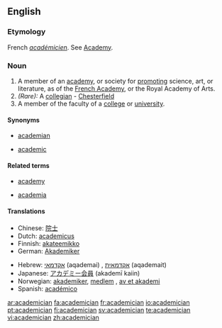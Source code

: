 ==English==
===Etymology===
French ''[[académicien]]''. See [[Academy]].
===Noun===
{{en-noun}}
#A member of an [[academy]], or society for [[promoting]] science, art, or literature, as of the [[French Academy]], or the Royal Academy of Arts.
#''(Rare):'' A [[collegian]] - [[Chesterfield]]
#A member of the faculty of a [[college]] or [[university]].

====Synonyms====
{{rel-top|member of university faculty}}
*[[academian]]
{{rel-mid}}
*[[academic]]
{{rel-bottom}}

====Related terms====
{{rel-top|terms related to academician}}
*[[academy]]
{{rel-mid}}
*[[academia]]
{{rel-bottom}}

====Translations====
{{checktrans-top}}
*Chinese: [[院士]]
*Dutch: [[academicus]] {{m}}
*Finnish: [[akateemikko]]
*German: [[Akademiker]] {{m}}
{{trans-mid}}
*Hebrew: [[אקדמאי]] (aqademai) {{m}}, [[אקדמאית]] (aqademait) {{f}} 
*Japanese: [[アカデミー会員]] (akademī kaiin)
*Norwegian: [[akademiker]], [[medlem]] {{n}}, [[av et akademi]]
*Spanish: [[académico]] {{m}}
{{trans-bottom}}

[[ar:academician]]
[[fa:academician]]
[[fr:academician]]
[[io:academician]]
[[pt:academician]]
[[fi:academician]]
[[sv:academician]]
[[te:academician]]
[[vi:academician]]
[[zh:academician]]
